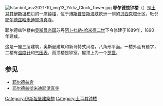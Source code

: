 [[Image:Istanbul_asv2021-10_img13_Yıldız_Clock_Tower.jpg|thumb]]
'''耶尔德兹钟楼'''（{{lang-tr|Yıldız Saat Kulesi}}）是[[土耳其|土耳其]][[伊斯坦布尔|伊斯坦布尔]]的一座[[钟楼|钟楼]]，位于[[博斯普鲁斯海峡|博斯普鲁斯海峡]]欧洲一侧的[[贝西克塔什|贝西克塔什]]区，毗邻 [[耶尔德兹哈米迪耶清真寺|耶尔德兹哈米迪耶清真寺]]。 

耶尔德兹钟楼由[[奥斯曼帝国|奥斯曼帝国]]苏丹[[阿卜杜勒-哈米德二世|阿卜杜勒-哈米德二世]]下令修建于1889年，1890年建成。

这是一座三层建筑，奥斯曼建筑和新哥特式风格，八角形平面。一楼外面有题字，二楼有[[温度计|温度计]]和[[气压表|气压表]]，而顶楼是钟室。屋顶上为一个[[罗盘|罗盘]]。

==参见==
*[[耶尔德兹宫|耶尔德兹宫]]
*[[耶尔德兹哈米迪耶清真寺|耶尔德兹哈米迪耶清真寺]]
{{commonscat|Yıldız Clock Tower}}

{{DEFAULTSORT:Yildiz Clock Tower}}
[[Category:伊斯坦堡建築物|Category:伊斯坦堡建築物]]
[[Category:土耳其钟楼|Category:土耳其钟楼]]
